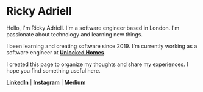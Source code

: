 # Ricky Adriell

Hello, I'm Ricky Adriell. I'm a software engineer based in London. I'm passionate about technology and learning new things.

I been learning and creating software since 2019. I'm currently working as a software engineer at [**Unlocked Homes**](https://unlcoked.homes).

I created this page to organize my thoughts and share my experiences. I hope you find something useful here.

[**LinkedIn**](https://www.linkedin.com/in/rickyadriell/) | [**Instagram**](https://www.instagram.com/codecplyre/) | [**Medium**](https://medium.com/@rickyadriell)
